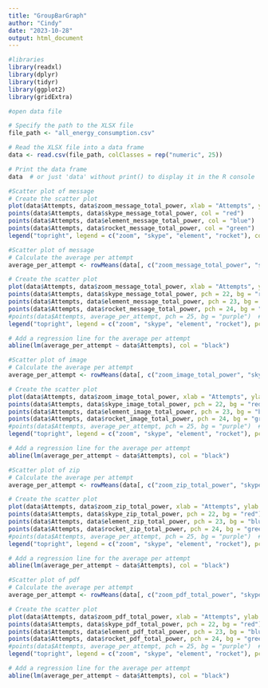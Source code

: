 ---
title: "GroupBarGraph"
author: "Cindy"
date: "2023-10-28"
output: html_document
---

```{r setup, include=FALSE}
#libraries
library(readxl)
library(dplyr)
library(tidyr)
library(ggplot2)
library(gridExtra)
```

```{r}
#open data file

# Specify the path to the XLSX file
file_path <- "all_energy_consumption.csv"

# Read the XLSX file into a data frame
data <- read.csv(file_path, colClasses = rep("numeric", 25))

# Print the data frame
data  # or just 'data' without print() to display it in the R console
```

```{r}
#Scatter plot of message
# Create the scatter plot
plot(data$Attempts, data$zoom_message_total_power, xlab = "Attempts", ylab = "Power", main = "Scatter Plot")
points(data$Attempts, data$skype_message_total_power, col = "red")
points(data$Attempts, data$element_message_total_power, col = "blue")
points(data$Attempts, data$rocket_message_total_power, col = "green")
legend("topright", legend = c("zoom", "skype", "element", "rocket"), col = c("black", "red", "blue", "green"), pch = 1)
```
```{r}
#Scatter plot of message
# Calculate the average per attempt
average_per_attempt <- rowMeans(data[, c("zoom_message_total_power", "skype_message_total_power", "element_message_total_power", "rocket_message_total_power")])

# Create the scatter plot
plot(data$Attempts, data$zoom_message_total_power, xlab = "Attempts", ylab = "Power", main = "Scatter Plot of Message Consumption Across 4 Applications Over Time", pch = 21, bg = "black")
points(data$Attempts, data$skype_message_total_power, pch = 22, bg = "red")
points(data$Attempts, data$element_message_total_power, pch = 23, bg = "blue")
points(data$Attempts, data$rocket_message_total_power, pch = 24, bg = "green")
#points(data$Attempts, average_per_attempt, pch = 25, bg = "purple")  # Add average per attempt points
legend("topright", legend = c("zoom", "skype", "element", "rocket"), pch = c(21, 22, 23, 24), col = c("black", "red", "blue", "green"), pt.bg = c("black", "red", "blue", "green"))

# Add a regression line for the average per attempt
abline(lm(average_per_attempt ~ data$Attempts), col = "black")
```
```{r}
#Scatter plot of image
# Calculate the average per attempt
average_per_attempt <- rowMeans(data[, c("zoom_image_total_power", "skype_image_total_power", "element_image_total_power", "rocket_image_total_power")])

# Create the scatter plot
plot(data$Attempts, data$zoom_image_total_power, xlab = "Attempts", ylab = "Power", main = "Scatter Plot of Energy Consumption for Sending Image Between 4 Applications Over Time", pch = 21, bg = "black")
points(data$Attempts, data$skype_image_total_power, pch = 22, bg = "red")
points(data$Attempts, data$element_image_total_power, pch = 23, bg = "blue")
points(data$Attempts, data$rocket_image_total_power, pch = 24, bg = "green")
#points(data$Attempts, average_per_attempt, pch = 25, bg = "purple")  # Add average per attempt points
legend("topright", legend = c("zoom", "skype", "element", "rocket"), pch = c(21, 22, 23, 24), col = c("black", "red", "blue", "green"), pt.bg = c("black", "red", "blue", "green"))

# Add a regression line for the average per attempt
abline(lm(average_per_attempt ~ data$Attempts), col = "black")
```

```{r}
#Scatter plot of zip
# Calculate the average per attempt
average_per_attempt <- rowMeans(data[, c("zoom_zip_total_power", "skype_zip_total_power", "element_zip_total_power", "rocket_zip_total_power")])

# Create the scatter plot
plot(data$Attempts, data$zoom_zip_total_power, xlab = "Attempts", ylab = "Power", main = "Scatter Plot of Energy Consumption for Sending ZIP Between 4 Applications Over Time", pch = 21, bg = "black")
points(data$Attempts, data$skype_zip_total_power, pch = 22, bg = "red")
points(data$Attempts, data$element_zip_total_power, pch = 23, bg = "blue")
points(data$Attempts, data$rocket_zip_total_power, pch = 24, bg = "green")
#points(data$Attempts, average_per_attempt, pch = 25, bg = "purple")  # Add average per attempt points
legend("topright", legend = c("zoom", "skype", "element", "rocket"), pch = c(21, 22, 23, 24), col = c("black", "red", "blue", "green"), pt.bg = c("black", "red", "blue", "green"))

# Add a regression line for the average per attempt
abline(lm(average_per_attempt ~ data$Attempts), col = "black")
```

```{r}
#Scatter plot of pdf
# Calculate the average per attempt
average_per_attempt <- rowMeans(data[, c("zoom_pdf_total_power", "skype_pdf_total_power", "element_pdf_total_power", "rocket_pdf_total_power")])

# Create the scatter plot
plot(data$Attempts, data$zoom_pdf_total_power, xlab = "Attempts", ylab = "Power", main = "Scatter Plot of Energy Consumption for Sending PDF Between 4 Applications Over Time", pch = 21, bg = "black")
points(data$Attempts, data$skype_pdf_total_power, pch = 22, bg = "red")
points(data$Attempts, data$element_pdf_total_power, pch = 23, bg = "blue")
points(data$Attempts, data$rocket_pdf_total_power, pch = 24, bg = "green")
#points(data$Attempts, average_per_attempt, pch = 25, bg = "purple")  # Add average per attempt points
legend("topright", legend = c("zoom", "skype", "element", "rocket"), pch = c(21, 22, 23, 24), col = c("black", "red", "blue", "green"), pt.bg = c("black", "red", "blue", "green"))

# Add a regression line for the average per attempt
abline(lm(average_per_attempt ~ data$Attempts), col = "black")
```



